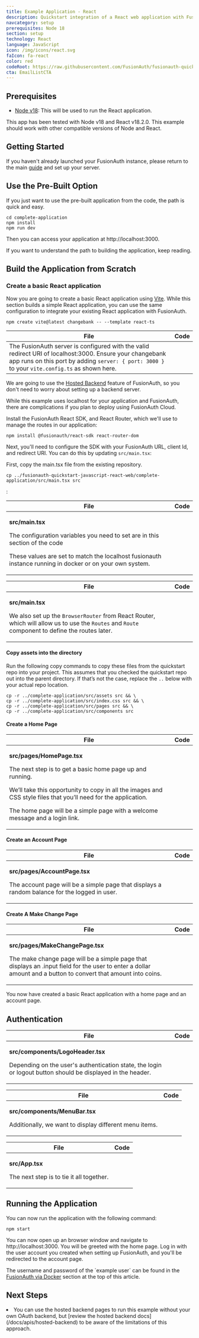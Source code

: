 ```yaml
---
title: Example Application - React
description: Quickstart integration of a React web application with FusionAuth
navcategory: setup
prerequisites: Node 18
section: setup
technology: React
language: JavaScript
icon: /img/icons/react.svg
faIcon: fa-react
color: red
codeRoot: https://raw.githubusercontent.com/FusionAuth/fusionauth-quickstart-javascript-react-web/main
cta: EmailListCTA
---
```


<Intro technology={frontmatter.technology}
       repositoryUrl="https://github.com/FusionAuth/fusionauth-quickstart-javascript-react-web"/>

## Prerequisites
* [Node v18](https://nodejs.org/en): This will be used to run the React application.

This app has been tested with Node v18 and React v18.2.0. This example should work with other compatible versions of Node and React.

## Getting Started

If you haven't already launched your FusionAuth instance, please return to the main <a href="/docs/quickstarts#install">guide</a> and set up your server.

## Use the Pre-Built Option
If you just want to use the pre-built application from the code, the path is quick and easy.  

```
cd complete-application
npm install
npm run dev
```

Then you can access your application at http://localhost:3000.

If you want to understand the path to building the application, keep reading.

## Build the Application from Scratch

### Create a basic React application

Now you are going to create a basic React application using [Vite](https://vitejs.dev/). While this section builds a simple React application, you can use the same configuration to integrate your existing React application with FusionAuth.

```shell
npm create vite@latest changebank -- --template react-ts
```


| File | Code |
|--------------------------|-----------------------------------------------|
|<Aside type="note">The FusionAuth server is configured with the valid redirect URI of localhost:3000. Ensure your changebank app runs on this port by adding `server: { port: 3000 }` to your `vite.config.ts` as shown here.</Aside>  | <RemoteCode url="https://raw.githubusercontent.com/synedra/fusionauth-first-steps-launch/main/complete-application/vite.config.ts" lang="typescript"  />                |


We are going to use the [Hosted Backend](/docs/apis/hosted-backend) feature of FusionAuth, so you don't need to worry about setting up a backend server.


<Aside type="caution">
While this example uses localhost for your application and FusionAuth, there are complications if you plan to deploy using FusionAuth Cloud.

  <HostedBackendWarning />
</Aside>


Install the FusionAuth React SDK, and React Router, which we'll use to manage the routes in our application:

```shell
npm install @fusionauth/react-sdk react-router-dom
```

Next, you'll need to configure the SDK with your FusionAuth URL, client Id, and redirect URI. You can do this by updating `src/main.tsx`:

First, copy the main.tsx file from the existing repository.

```shell
cp ../fusionauth-quickstart-javascript-react-web/complete-application/src/main.tsx src
```

:

| File | Code |
|--------------------------|-----------------------------------------------|
|  <Aside type="note"><p><b>src/main.tsx</b></p><p>The configuration variables you need to set are in this section of the code</p><p>These values are set to match the localhost fusionauth instance running in docker or on your own system.</p></Aside> | <RemoteCode url="https://raw.githubusercontent.com/FusionAuth/fusionauth-quickstart-javascript-react-web/main/complete-application/src/main.tsx#L10-L22" lang="tsx"/> |


| File | Code |
|--------------------------|-----------------------------------------------|
| <Aside type="note"><p><b>src/main.tsx</b></p><p>We also set up the `BrowserRouter` from React Router, which will allow us to use the `Routes` and `Route` component to define the routes later.</p></Aside> | <RemoteCode url="https://raw.githubusercontent.com/FusionAuth/fusionauth-quickstart-javascript-react-web/main/complete-application/src/main.tsx#L23-L32" lang="tsx"/> |

#### Copy assets into the directory

Run the following copy commands to copy these files from the quickstart repo into your project. This assumes that you checked the quickstart repo out into the parent directory. If that’s not the case, replace the `..` below with your actual repo location.

```shell
cp -r ../complete-application/src/assets src && \
cp -r ../complete-application/src/index.css src && \
cp -r ../complete-application/src/pages src && \
cp -r ../complete-application/src/components src
```

#### Create a Home Page


| File | Code |
|--------------------------|-----------------------------------------------|
| <Aside type="note"><p><b>src/pages/HomePage.tsx</b></p><p>The next step is to get a basic home page up and running.</p> <p>We’ll take this opportunity to copy in all the images and CSS style files that you’ll need for the application.</p> <p>The home page will be a simple page with a welcome message and a login link.</p></Aside> | <RemoteCode url="https://raw.githubusercontent.com/FusionAuth/fusionauth-quickstart-javascript-react-web/main/complete-application/src/pages/HomePage.tsx" lang="tsx"/> |

#### Create an Account Page

| File | Code |
|--------------------------|-----------------------------------------------|
| <Aside type="note"><p><b>src/pages/AccountPage.tsx</b></p><p>The account page will be a simple page that displays a random balance for the logged in user.</p></Aside> | <RemoteCode url="https://raw.githubusercontent.com/FusionAuth/fusionauth-quickstart-javascript-react-web/main/complete-application/src/pages/AccountPage.tsx" lang="tsx"/> |

#### Create A Make Change Page

| File | Code |
|--------------------------|-----------------------------------------------|
| <Aside><p><b>src/pages/MakeChangePage.tsx</b></p><p>The make change page will be a simple page that displays an .input field for the user to enter a dollar amount and a button to convert that amount into coins.</p> </Aside> | <RemoteCode url="https://raw.githubusercontent.com/FusionAuth/fusionauth-quickstart-javascript-react-web/main/complete-application/src/pages/MakeChangePage.tsx" lang="tsx"/> |

You now have created a basic React application with a home page and an account page.

## Authentication

| File | Code |
|--------------------------|-----------------------------------------------|
| <Aside><p><b>src/components/LogoHeader.tsx</b></p><p>Depending on the user's authentication state, the login or logout button should be displayed in the header.</p></Aside> | <RemoteCode url="https://raw.githubusercontent.com/FusionAuth/fusionauth-quickstart-javascript-react-web/main/complete-application/src/components/LogoHeader.tsx" lang="tsx"/> |

| File | Code |
|--------------------------|-----------------------------------------------|
| <Aside><p><b>src/components/MenuBar.tsx</b></p><p>Additionally, we want to display different menu items. </p></Aside> | <RemoteCode url="https://raw.githubusercontent.com/FusionAuth/fusionauth-quickstart-javascript-react-web/main/complete-application/src/components/MenuBar.tsx" lang="tsx"/> |

| File | Code |
|--------------------------|-----------------------------------------------|
| <Aside><p><b>src/App.tsx</b></p><p>The next step is to tie it all together. </p></Aside>| <RemoteCode url="https://raw.githubusercontent.com/FusionAuth/fusionauth-quickstart-javascript-react-web/main/complete-application/src/App.tsx" lang="tsx"/> |

## Running the Application

You can now run the application with the following command:

```shell
npm start
```

You can now open up an browser window and navigate to http://localhost:3000. You will be greeted with the home page. Log in with the user account you created when setting up FusionAuth, and you'll be redirected to the account page.

<Aside type="note">
    The username and password of the `example user` can be found in the <a href="#run-fusionauth-via-docker">FusionAuth via Docker</a> section at the top of this article.
</Aside>

<QuickstartTshirtCTA/>

## Next Steps

<NextSteps>
  <Fragment slot="security">
    <li>You can use the hosted backend pages to run this example without your own OAuth backend, but [review the hosted backend docs](/docs/apis/hosted-backend) to be aware of the limitations of this approach.</li>
  </Fragment>
</NextSteps>

